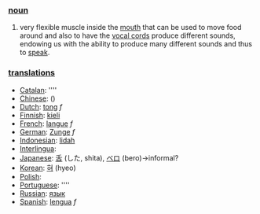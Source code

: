 === [[noun]] ===

#very flexible muscle inside the [[mouth]] that can be used to move food around and also to have the [[vocal cord]]s produce different sounds, endowing us with the ability to produce many different sounds and thus to [[speak]].

=== [[translation]]s ===

*[[Catalan]]: [[]] ''''
*[[Chinese]]: [[]] ()
*[[Dutch]]: [[tong]] ''f''
*[[Finnish]]: [[kieli]]
*[[French]]: [[langue]] ''f''
*[[German]]: [[Zunge]] ''f''
*[[Indonesian]]: [[lidah]]
*[[Interlingua]]: [[]]
*[[Japanese]]: [[舌]] (した, shita), [[ベロ]] (bero)&rarr;informal?
*[[Korean]]: [[혀]] (hyeo)
*[[Polish]]: [[]]
*[[Portuguese]]: [[]] ''''
*[[Russian]]: [[язык]]
*[[Spanish]]: [[lengua]] ''f''